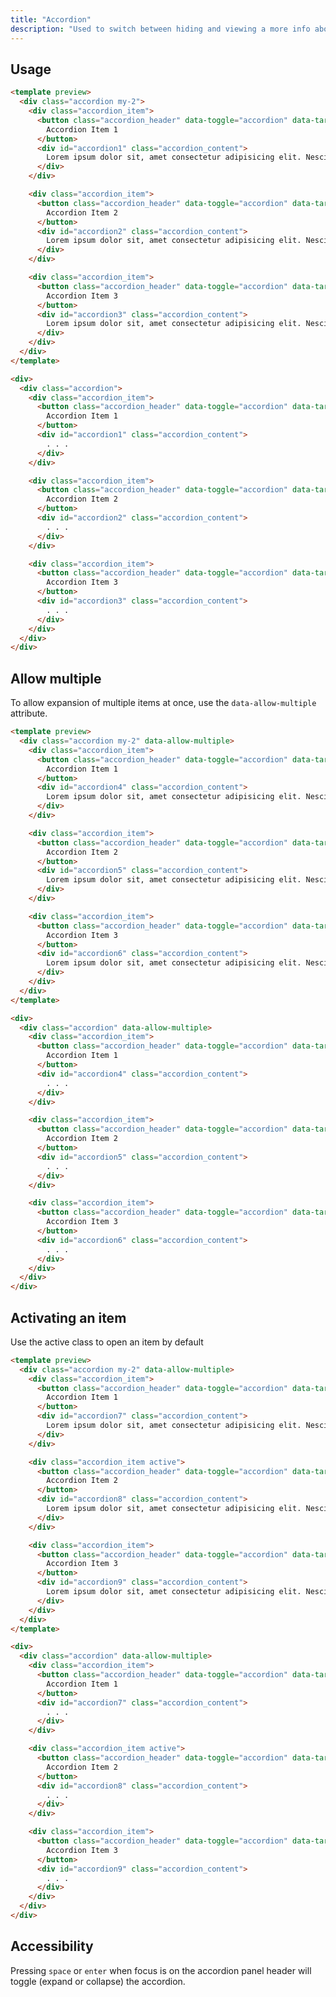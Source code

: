 ```yaml
---
title: "Accordion"
description: "Used to switch between hiding and viewing a more info about a content."
---
```


## Usage

```html transparent
<template preview>
  <div class="accordion my-2">
    <div class="accordion_item">
      <button class="accordion_header" data-toggle="accordion" data-target="#accordion1">
        Accordion Item 1
      </button>
      <div id="accordion1" class="accordion_content">
        Lorem ipsum dolor sit, amet consectetur adipisicing elit. Nesciunt quidem, suscipit a dicta architecto culpa officia in cupiditate accusantium, maxime expedita illum hic doloremque, vitae sunt saepe perspiciatis non dolorum!
      </div>
    </div>

    <div class="accordion_item">
      <button class="accordion_header" data-toggle="accordion" data-target="#accordion2">
        Accordion Item 2
      </button>
      <div id="accordion2" class="accordion_content">
        Lorem ipsum dolor sit, amet consectetur adipisicing elit. Nesciunt quidem, suscipit a dicta architecto culpa officia in cupiditate accusantium, maxime expedita illum hic doloremque, vitae sunt saepe perspiciatis non dolorum!
      </div>
    </div>

    <div class="accordion_item">
      <button class="accordion_header" data-toggle="accordion" data-target="#accordion3">
        Accordion Item 3
      </button>
      <div id="accordion3" class="accordion_content">
        Lorem ipsum dolor sit, amet consectetur adipisicing elit. Nesciunt quidem, suscipit a dicta architecto culpa officia in cupiditate accusantium, maxime expedita illum hic doloremque, vitae sunt saepe perspiciatis non dolorum!
      </div>
    </div>
  </div>
</template>

<div>
  <div class="accordion">
    <div class="accordion_item">
      <button class="accordion_header" data-toggle="accordion" data-target="#accordion1">
        Accordion Item 1
      </button>
      <div id="accordion1" class="accordion_content">
        . . .
      </div>
    </div>

    <div class="accordion_item">
      <button class="accordion_header" data-toggle="accordion" data-target="#accordion2">
        Accordion Item 2
      </button>
      <div id="accordion2" class="accordion_content">
        . . .
      </div>
    </div>

    <div class="accordion_item">
      <button class="accordion_header" data-toggle="accordion" data-target="#accordion3">
        Accordion Item 3
      </button>
      <div id="accordion3" class="accordion_content">
        . . .
      </div>
    </div>
  </div>
</div>
```


## Allow multiple
To allow expansion of multiple items at once, use the `data-allow-multiple` attribute.

```html transparent
<template preview>
  <div class="accordion my-2" data-allow-multiple>
    <div class="accordion_item">
      <button class="accordion_header" data-toggle="accordion" data-target="#accordion4">
        Accordion Item 1
      </button>
      <div id="accordion4" class="accordion_content">
        Lorem ipsum dolor sit, amet consectetur adipisicing elit. Nesciunt quidem, suscipit a dicta architecto culpa officia in cupiditate accusantium, maxime expedita illum hic doloremque, vitae sunt saepe perspiciatis non dolorum!
      </div>
    </div>

    <div class="accordion_item">
      <button class="accordion_header" data-toggle="accordion" data-target="#accordion5">
        Accordion Item 2
      </button>
      <div id="accordion5" class="accordion_content">
        Lorem ipsum dolor sit, amet consectetur adipisicing elit. Nesciunt quidem, suscipit a dicta architecto culpa officia in cupiditate accusantium, maxime expedita illum hic doloremque, vitae sunt saepe perspiciatis non dolorum!
      </div>
    </div>

    <div class="accordion_item">
      <button class="accordion_header" data-toggle="accordion" data-target="#accordion6">
        Accordion Item 3
      </button>
      <div id="accordion6" class="accordion_content">
        Lorem ipsum dolor sit, amet consectetur adipisicing elit. Nesciunt quidem, suscipit a dicta architecto culpa officia in cupiditate accusantium, maxime expedita illum hic doloremque, vitae sunt saepe perspiciatis non dolorum!
      </div>
    </div>
  </div>
</template>

<div>
  <div class="accordion" data-allow-multiple>
    <div class="accordion_item">
      <button class="accordion_header" data-toggle="accordion" data-target="#accordion4">
        Accordion Item 1
      </button>
      <div id="accordion4" class="accordion_content">
        . . .
      </div>
    </div>

    <div class="accordion_item">
      <button class="accordion_header" data-toggle="accordion" data-target="#accordion5">
        Accordion Item 2
      </button>
      <div id="accordion5" class="accordion_content">
        . . .
      </div>
    </div>

    <div class="accordion_item">
      <button class="accordion_header" data-toggle="accordion" data-target="#accordion6">
        Accordion Item 3
      </button>
      <div id="accordion6" class="accordion_content">
        . . .
      </div>
    </div>
  </div>
</div>
```

## Activating an item
Use the active class to open an item by default

```html transparent
<template preview>
  <div class="accordion my-2" data-allow-multiple>
    <div class="accordion_item">
      <button class="accordion_header" data-toggle="accordion" data-target="#accordion7">
        Accordion Item 1
      </button>
      <div id="accordion7" class="accordion_content">
        Lorem ipsum dolor sit, amet consectetur adipisicing elit. Nesciunt quidem, suscipit a dicta architecto culpa officia in cupiditate accusantium, maxime expedita illum hic doloremque, vitae sunt saepe perspiciatis non dolorum!
      </div>
    </div>

    <div class="accordion_item active">
      <button class="accordion_header" data-toggle="accordion" data-target="#accordion8">
        Accordion Item 2
      </button>
      <div id="accordion8" class="accordion_content">
        Lorem ipsum dolor sit, amet consectetur adipisicing elit. Nesciunt quidem, suscipit a dicta architecto culpa officia in cupiditate accusantium, maxime expedita illum hic doloremque, vitae sunt saepe perspiciatis non dolorum!
      </div>
    </div>

    <div class="accordion_item">
      <button class="accordion_header" data-toggle="accordion" data-target="#accordion9">
        Accordion Item 3
      </button>
      <div id="accordion9" class="accordion_content">
        Lorem ipsum dolor sit, amet consectetur adipisicing elit. Nesciunt quidem, suscipit a dicta architecto culpa officia in cupiditate accusantium, maxime expedita illum hic doloremque, vitae sunt saepe perspiciatis non dolorum!
      </div>
    </div>
  </div>
</template>

<div>
  <div class="accordion" data-allow-multiple>
    <div class="accordion_item">
      <button class="accordion_header" data-toggle="accordion" data-target="#accordion7">
        Accordion Item 1
      </button>
      <div id="accordion7" class="accordion_content">
        . . .
      </div>
    </div>

    <div class="accordion_item active">
      <button class="accordion_header" data-toggle="accordion" data-target="#accordion8">
        Accordion Item 2
      </button>
      <div id="accordion8" class="accordion_content">
        . . .
      </div>
    </div>

    <div class="accordion_item">
      <button class="accordion_header" data-toggle="accordion" data-target="#accordion9">
        Accordion Item 3
      </button>
      <div id="accordion9" class="accordion_content">
        . . .
      </div>
    </div>
  </div>
</div>
```


## Accessibility
Pressing `space` or `enter` when focus is on the accordion panel header will toggle (expand or collapse) the accordion.